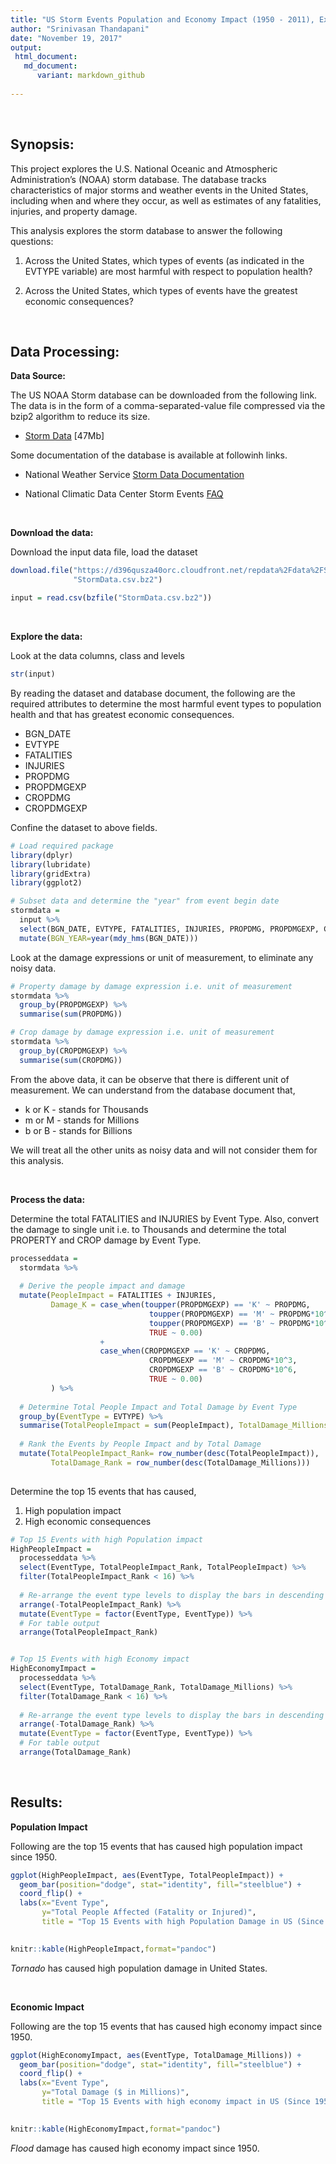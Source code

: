 ```yaml
---
title: "US Storm Events Population and Economy Impact (1950 - 2011), Exploratory Analysis"
author: "Srinivasan Thandapani"
date: "November 19, 2017"
output: 
 html_document:
   md_document:
      variant: markdown_github
    
---
```


</br>  

Synopsis:
---------

This project explores the U.S. National Oceanic and Atmospheric Administration's (NOAA) storm database. The database tracks characteristics of major storms and weather events in the United States, including when and where they occur, as well as estimates of any fatalities, injuries, and property damage.  
  
  
This analysis explores the storm database to answer the following questions:  

1. Across the United States, which types of events (as indicated in the EVTYPE variable) are most harmful with respect to population health?

2. Across the United States, which types of events have the greatest economic consequences?
  
</br>  
  
Data Processing:
----------------

**Data Source: **  

The US NOAA Storm database can be downloaded from the following link. The data is in the form of a comma-separated-value file compressed via the bzip2 algorithm to reduce its size.

* [Storm Data](https://d396qusza40orc.cloudfront.net/repdata%2Fdata%2FStormData.csv.bz2) [47Mb]  

Some documentation of the database is available at followinh links. 

* National Weather Service [Storm Data Documentation](https://d396qusza40orc.cloudfront.net/repdata%2Fpeer2_doc%2Fpd01016005curr.pdf)

* National Climatic Data Center Storm Events [FAQ](https://d396qusza40orc.cloudfront.net/repdata%2Fpeer2_doc%2FNCDC%20Storm%20Events-FAQ%20Page.pdf)  

</br>

**Download the data: **  

Download the input data file, load the dataset  

```r

download.file("https://d396qusza40orc.cloudfront.net/repdata%2Fdata%2FStormData.csv.bz2",
              "StormData.csv.bz2")

input = read.csv(bzfile("StormData.csv.bz2"))

```

</br>

**Explore the data: **

Look at the data columns, class and levels

```r
str(input)
```

By reading the dataset and database document, the following are the required attributes to determine the most harmful event types to population health and that has greatest economic consequences.    

* BGN_DATE
* EVTYPE
* FATALITIES
* INJURIES
* PROPDMG
* PROPDMGEXP
* CROPDMG
* CROPDMGEXP  

Confine the dataset to above fields.

```r
# Load required package
library(dplyr)
library(lubridate)
library(gridExtra)
library(ggplot2)

# Subset data and determine the "year" from event begin date
stormdata = 
  input %>%
  select(BGN_DATE, EVTYPE, FATALITIES, INJURIES, PROPDMG, PROPDMGEXP, CROPDMG, CROPDMGEXP) %>%
  mutate(BGN_YEAR=year(mdy_hms(BGN_DATE)))

```


Look at the damage expressions or unit of measurement, to eliminate any noisy data. 

```r
# Property damage by damage expression i.e. unit of measurement
stormdata %>%
  group_by(PROPDMGEXP) %>%
  summarise(sum(PROPDMG))

# Crop damage by damage expression i.e. unit of measurement
stormdata %>%
  group_by(CROPDMGEXP) %>%
  summarise(sum(CROPDMG))
```

From the above data, it can be observe that there is different unit of measurement. 
We can understand from the database document that,

* k or K - stands for Thousands
* m or M - stands for Millions
* b or B - stands for Billions

We will treat all the other units as noisy data and will not consider them for this analysis.  

</br>


**Process the data: **

Determine the total FATALITIES and INJURIES by Event Type.
Also, convert the damage to single unit i.e. to Thousands and determine the total PROPERTY and CROP damage by Event Type.

```r
processeddata =
  stormdata %>%
  
  # Derive the people impact and damage
  mutate(PeopleImpact = FATALITIES + INJURIES,
         Damage_K = case_when(toupper(PROPDMGEXP) == 'K' ~ PROPDMG,
                               toupper(PROPDMGEXP) == 'M' ~ PROPDMG*10^3,
                               toupper(PROPDMGEXP) == 'B' ~ PROPDMG*10^6,
                               TRUE ~ 0.00) 
                    +
                    case_when(CROPDMGEXP == 'K' ~ CROPDMG,
                               CROPDMGEXP == 'M' ~ CROPDMG*10^3,
                               CROPDMGEXP == 'B' ~ CROPDMG*10^6,
                               TRUE ~ 0.00) 
         ) %>%
  
  # Determine Total People Impact and Total Damage by Event Type
  group_by(EventType = EVTYPE) %>%
  summarise(TotalPeopleImpact = sum(PeopleImpact), TotalDamage_Millions = sum(Damage_K)/10^3) %>%
  
  # Rank the Events by People Impact and by Total Damage
  mutate(TotalPeopleImpact_Rank= row_number(desc(TotalPeopleImpact)),
         TotalDamage_Rank = row_number(desc(TotalDamage_Millions)))
  

```

Determine the top 15 events that has caused,

1. High population impact
2. High economic consequences

```r
# Top 15 Events with high Population impact
HighPeopleImpact = 
  processeddata %>%
  select(EventType, TotalPeopleImpact_Rank, TotalPeopleImpact) %>%
  filter(TotalPeopleImpact_Rank < 16) %>%
  
  # Re-arrange the event type levels to display the bars in descending order
  arrange(-TotalPeopleImpact_Rank) %>%
  mutate(EventType = factor(EventType, EventType)) %>%
  # For table output
  arrange(TotalPeopleImpact_Rank)


# Top 15 Events with high Economy impact
HighEconomyImpact = 
  processeddata %>%
  select(EventType, TotalDamage_Rank, TotalDamage_Millions) %>%
  filter(TotalDamage_Rank < 16) %>%
  
  # Re-arrange the event type levels to display the bars in descending order
  arrange(-TotalDamage_Rank) %>%
  mutate(EventType = factor(EventType, EventType)) %>%
  # For table output
  arrange(TotalDamage_Rank)

```


</br>

Results:
--------

**Population Impact**

Following are the top 15 events that has caused high population impact since 1950.

```r

ggplot(HighPeopleImpact, aes(EventType, TotalPeopleImpact)) + 
  geom_bar(position="dodge", stat="identity", fill="steelblue") + 
  coord_flip() +
  labs(x="Event Type", 
       y="Total People Affected (Fatality or Injured)", 
       title = "Top 15 Events with high Population Damage in US (Since 1950)") 
 
```

```r
knitr::kable(HighPeopleImpact,format="pandoc")
```

*Tornado* has caused high population damage in United States.

</br>

**Economic Impact**

Following are the top 15 events that has caused high economy impact since 1950.
```r

ggplot(HighEconomyImpact, aes(EventType, TotalDamage_Millions)) + 
  geom_bar(position="dodge", stat="identity", fill="steelblue") + 
  coord_flip() +
  labs(x="Event Type", 
       y="Total Damage ($ in Millions)", 
       title = "Top 15 Events with high economy impact in US (Since 1950)") 
 
```


```r
knitr::kable(HighEconomyImpact,format="pandoc")
```

*Flood* damage has caused high economy impact since 1950.

